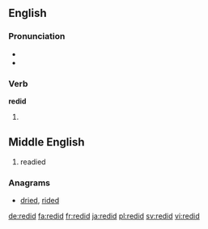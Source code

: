 ==English==

===Pronunciation===
* {{IPA|/ɹi.dɪd/}}
* {{rhymes|ɪd}}

===Verb===
'''redid'''

# {{en-simple past of|redo}}

==Middle English==
#readied

===Anagrams===
* [[dried#English|dried]], [[rided#English|rided]]

[[de:redid]]
[[fa:redid]]
[[fr:redid]]
[[ja:redid]]
[[pl:redid]]
[[sv:redid]]
[[vi:redid]]